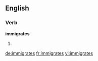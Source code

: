 ==English==

===Verb===
'''immigrates'''

# {{third-person singular of|immigrate}}

[[de:immigrates]]
[[fr:immigrates]]
[[vi:immigrates]]